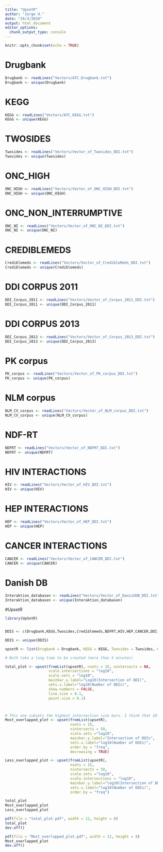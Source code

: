 ---
title: "UpsetR"
author: "Jorge H."
date: "24/3/2020"
output: html_document
editor_options: 
  chunk_output_type: console
---

```{r setup, include=FALSE}
knitr::opts_chunk$set(echo = TRUE)
```

# Drugbank
```{r}
Drugbank <- readLines("Vectors/ATC_Drugbank.txt")
Drugbank <- unique(Drugbank)
```

# KEGG 
```{r}
KEGG <- readLines("Vectors/ATC_KEGG.txt")
KEGG <- unique(KEGG)
```

# TWOSIDES
```{r}
Twosides <- readLines("Vectors/Vector_of_Twosides_DDI.txt")
Twosides <- unique(Twosides)
```

# ONC_HIGH
```{r}
ONC_HIGH <- readLines("Vectors/Vector_of_ONC_HIGH_DDI.txt")
ONC_HIGH <- unique(ONC_HIGH)
```

# ONC_NON_INTERRUMPTIVE
```{r}
ONC_NI <- readLines("Vectors/Vector_of_ONC_NI_DDI.txt")
ONC_NI <- unique(ONC_NI)
```

# CREDIBLEMEDS
```{r}
Crediblemeds <- readLines("Vectors/Vector_of_CredibleMeds_DDI.txt")
Crediblemeds <- unique(Crediblemeds)
```


# DDI CORPUS 2011
```{r}
DDI_Corpus_2011 <- readLines("Vectors/Vector_of_Corpus_2011_DDI.txt")
DDI_Corpus_2011 <- unique(DDI_Corpus_2011)

```

# DDI CORPUS 2013
```{r}
DDI_Corpus_2013 <- readLines("Vectors/Vector_of_Corpus_2013_DDI.txt")
DDI_Corpus_2013 <- unique(DDI_Corpus_2013)
```

# PK corpus 
```{r}
PK_corpus <- readLines("Vectors/Vector_of_PK_corpus_DDI.txt")
PK_corpus <- unique(PK_corpus)
```

# NLM corpus
```{r}
NLM_CV_corpus <- readLines("Vectors/Vector_of_NLM_corpus_DDI.txt")
NLM_CV_corpus <- unique(NLM_CV_corpus)
```

# NDF-RT 
```{r}
NDFRT <- readLines("Vectors/Vector_of_NDFRT_DDI.txt")
NDFRT <- unique(NDFRT)
```

# HIV INTERACTIONS
```{r}
HIV <- readLines("Vectors/Vector_of_HIV_DDI.txt")
HIV <- unique(HIV)
```

# HEP INTERACTIONS
```{r}
HEP <- readLines("Vectors/Vector_of_HEP_DDI.txt")
HEP <- unique(HEP)
```

# CANCER INTERACTIONS
```{r}
CANCER <- readLines("Vectors/Vector_of_CANCER_DDI.txt")
CANCER <- unique(CANCER)
```

# Danish DB
```{r}
Interaktion_databasen <- readLines("Vectors/Vector_of_DanishDB_DDI.txt")
Interaktion_databasen <- unique(Interaktion_databasen)
```


#UpsetR
```{r}
library(UpSetR)


DDIS <- c(Drugbank,KEGG,Twosides,Crediblemeds,NDFRT,HIV,HEP,CANCER,DDI_Corpus_2011,DDI_Corpus_2013,PK_corpus,NLM_CV_corpus,ONC_HIGH,ONC_NI,Interaktion_databasen)

DDIS <- unique(DDIS)

upsetR <- list(Drugbank = Drugbank, KEGG = KEGG, Twosides = Twosides, ONC_HIGH =ONC_HIGH, ONC_NI=ONC_NI, Crediblemeds = Crediblemeds, DDI_Corpus_2011 = DDI_Corpus_2011, DDI_Corpus_2013 = DDI_Corpus_2013, PK_corpus = PK_corpus, NLM_CV_corpus = NLM_CV_corpus, Interaktion_databasen = Interaktion_databasen, NDFRT = NDFRT, HIV = HIV, HEP = HEP, CANCER = CANCER)

```

```{r}
# Both take a long time to be created (more than 5 minutes)

total_plot <- upset(fromList(upsetR), nsets = 15, nintersects = NA,
                    scale.intersections = "log10",
                    scale.sets = "log10",
                    mainbar.y.label="Log10(Intersection of DDI)",
                    sets.x.label="log10(Number of DDIs)",
                    show.numbers = FALSE,
                    line.size = 0.1,
                    point.size = 0.1)



# This one subsets the highest intersection size bars. I think that 20-30 bars are enough to show a decent picture of the quantities of DDIs that are most overlapped.
Most_overlapped_plot <- upset(fromList(upsetR),
                              nsets = 15,
                              nintersects = 50,
                              scale.sets ="log10",
                              mainbar.y.label="Intersection of DDIs",
                              sets.x.label="log10(Number of DDIs)",
                              order.by = "freq",
                              decreasing = TRUE)

Less_overlapped_plot <- upset(fromList(upsetR),
                              nsets = 15,
                              nintersects = 50,
                              scale.sets ="log10",
                              scale.intersections = "log10",
                              mainbar.y.label="log10(Intersection of DDIs)",
                              sets.x.label="log10(Number of DDIs)",
                              order.by = "freq")

total_plot
Most_overlapped_plot
Less_overlapped_plot

pdf(file = "total_plot.pdf", width = 12, height = 8)
total_plot
dev.off()

pdf(file = "Most_overlapped_plot.pdf", width = 12, height = 8)
Most_overlapped_plot
dev.off()
```



